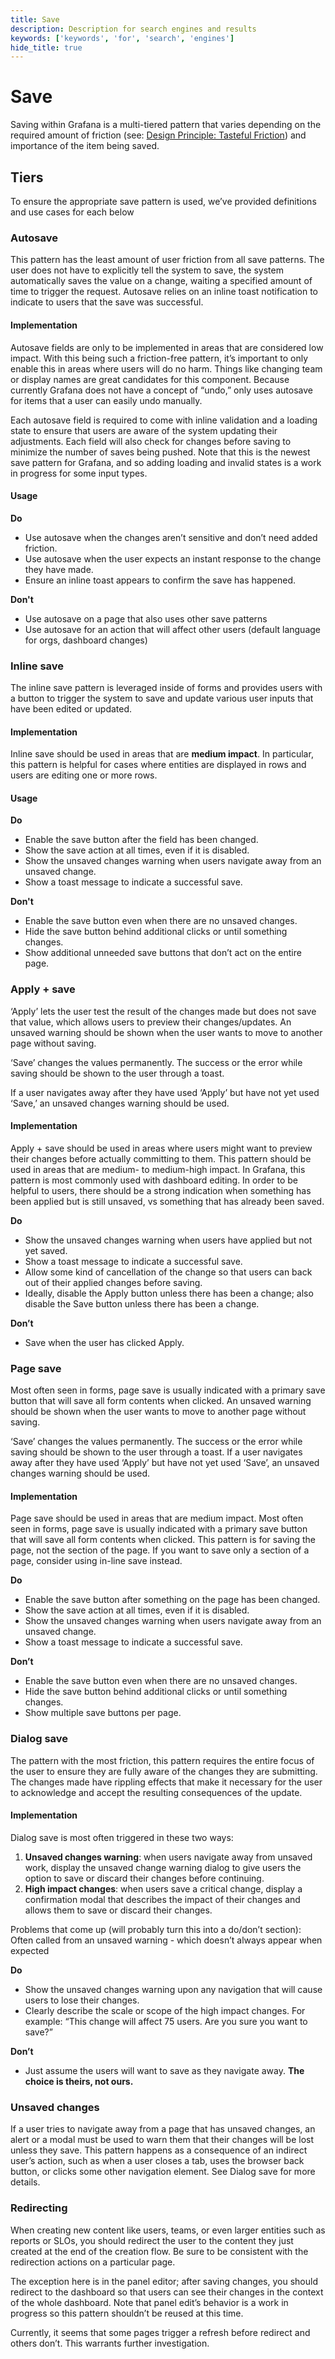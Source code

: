 ```yaml
---
title: Save
description: Description for search engines and results
keywords: ['keywords', 'for', 'search', 'engines']
hide_title: true
---
```



# Save <Badge text='ready' color='green'></Badge>

Saving within Grafana is a multi-tiered pattern that varies depending on the required amount of friction (see: [Design Principle: Tasteful Friction](/design-system/Foundations/design-principles#tasteful-friction)) and importance of the item being saved.

## Tiers

To ensure the appropriate save pattern is used, we’ve provided definitions and use cases for each below

### Autosave

This pattern has the least amount of user friction from all save patterns. The user does not have to explicitly tell the system to save, the system automatically saves the value on a change, waiting a specified amount of time to trigger the request. Autosave relies on an inline toast notification to indicate to users that the save was successful. 

#### Implementation
Autosave fields are only to be implemented in areas that are considered low impact. With this being such a friction-free pattern, it’s important to only enable this in areas where users will do no harm. Things like changing team or display names are great candidates for this component. Because currently Grafana does not have a concept of “undo,” only uses autosave for items that a user can easily undo manually.

Each autosave field is required to come with inline validation and a loading state to ensure that users are aware of the system updating their adjustments. Each field will also check for changes before saving to minimize the number of saves being pushed. Note that this is the newest save pattern for Grafana, and so adding loading and invalid states is a work in progress for some input types. 


#### Usage
**Do**
- Use autosave when the changes aren’t sensitive and don’t need added friction.
- Use autosave when the user expects an instant response to the change they have made.
- Ensure an inline toast appears to confirm the save has happened.

**Don't**
- Use autosave on a page that also uses other save patterns
- Use autosave for an action that will affect other users (default language for orgs, dashboard changes)

### Inline save

The inline save pattern is leveraged inside of forms and provides users with a button to trigger the system to save and update various user inputs that have been edited or updated.

#### Implementation
Inline save should be used in areas that are **medium impact**. In particular, this pattern is helpful for cases where entities are displayed in rows and users are editing one or more rows. 

#### Usage
**Do**
- Enable the save button after the field has been changed.
- Show the save action at all times, even if it is disabled.
- Show the unsaved changes warning when users navigate away from an unsaved change.
- Show a toast message to indicate a successful save.

**Don't**
- Enable the save button even when there are no unsaved changes.
- Hide the save button behind additional clicks or until something changes. 
- Show additional unneeded save buttons that don’t act on the entire page.

### Apply + save
‘Apply’ lets the user test the result of the changes made but does not save that value, which allows users to preview their changes/updates. An unsaved warning should be shown when the user wants to move to another page without saving.

‘Save’ changes the values permanently. The success or the error while saving should be shown to the user through a toast. 

If a user navigates away after they have used ‘Apply’ but have not yet used ‘Save,’ an unsaved changes warning should be used.

#### Implementation
Apply + save should be used in areas where users might want to preview their changes before actually committing to them. This pattern should be used in areas that are medium- to medium-high impact. In Grafana, this pattern is most commonly used with dashboard editing. In order to be helpful to users, there should be a strong indication when something has been applied but is still unsaved, vs something that has already been saved. 

**Do**
- Show the unsaved changes warning when users have applied but not yet saved.
- Show a toast message to indicate a successful save.
- Allow some kind of cancellation of the change so that users can back out of their applied changes before saving.
- Ideally, disable the Apply button unless there has been a change; also disable the Save button unless there has been a change. 

**Don’t**
- Save when the user has clicked Apply.

### Page save
Most often seen in forms, page save is usually indicated with a primary save button that will save all form contents when clicked. An unsaved warning should be shown when the user wants to move to another page without saving. 

‘Save’ changes the values permanently. The success or the error while saving should be shown to the user through a toast. If a user navigates away after they have used ‘Apply’ but have not yet used ‘Save’, an unsaved changes warning should be used.

#### Implementation
Page save should be used in areas that are medium impact. Most often seen in forms, page save is usually indicated with a primary save button that will save all form contents when clicked. This pattern is for saving the page, not the section of the page. If you want to save only a section of a page, consider using in-line save instead.

**Do**
- Enable the save button after something on the page has been changed.
- Show the save action at all times, even if it is disabled.
- Show the unsaved changes warning when users navigate away from an unsaved change.
- Show a toast message to indicate a successful save.

**Don’t**
- Enable the save button even when there are no unsaved changes.
- Hide the save button behind additional clicks or until something changes. 
- Show multiple save buttons per page.

### Dialog save

The pattern with the most friction, this pattern requires the entire focus of the user to ensure they are fully aware of the changes they are submitting. The changes made have rippling effects that make it necessary for the user to acknowledge and accept the resulting consequences of the update.

#### Implementation
Dialog save is most often triggered in these two ways:
1. **Unsaved changes warning**: when users navigate away from unsaved work, display the unsaved change warning dialog to give users the option to save or discard their changes before continuing. 
2. **High impact changes**: when users save a critical change, display a confirmation modal that describes the impact of their changes and allows them to save or discard their changes.

Problems that come up (will probably turn this into a do/don’t section):
Often called from an unsaved warning - which doesn’t always appear when expected

**Do**
- Show the unsaved changes warning upon any navigation that will cause users to lose their changes. 
- Clearly describe the scale or scope of the high impact changes. For example: “This change will affect 75 users. Are you sure you want to save?” 

**Don’t**
- Just assume the users will want to save as they navigate away. **The choice is theirs, not ours.** 

### Unsaved changes
If a user tries to navigate away from a page that has unsaved changes, an alert or a modal must be used to warn them that their changes will be lost unless they save. This pattern happens as a consequence of an indirect user’s action, such as when a user closes a tab, uses the browser back button, or clicks some other navigation element. See Dialog save for more details.

### Redirecting
When creating new content like users, teams, or even larger entities such as reports or SLOs, you should redirect the user to the content they just created at the end of the creation flow. Be sure to be consistent with the redirection actions on a particular page.

The exception here is in the panel editor; after saving changes, you should redirect to the dashboard so that users can see their changes in the context of the whole dashboard. Note that panel edit’s behavior is a work in progress so this pattern shouldn’t be reused at this time.

Currently, it seems that some pages trigger a refresh before redirect and others don’t. This warrants further investigation.
